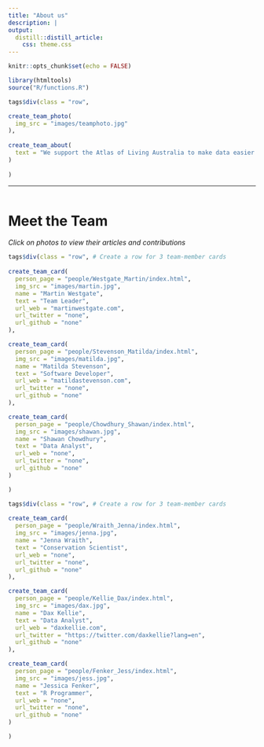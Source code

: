 ```yaml
---
title: "About us"
description: |
output: 
  distill::distill_article:
    css: theme.css
---
```



```r
knitr::opts_chunk$set(echo = FALSE)
```

```r
library(htmltools)
source("R/functions.R")
```

```r
tags$div(class = "row",

create_team_photo(
  img_src = "images/teamphoto.jpg"
),
         
create_team_about(
  text = "We support the Atlas of Living Australia to make data easier to use by researchers, scientists and the general public."
)
         
)
```

***

<div id = "team-photo-grid", style = "height:1px"></div>

# Meet the Team

*Click on photos to view their articles and contributions*
```r
tags$div(class = "row", # Create a row for 3 team-member cards
         
create_team_card(
  person_page = "people/Westgate_Martin/index.html",
  img_src = "images/martin.jpg",
  name = "Martin Westgate",
  text = "Team Leader",
  url_web = "martinwestgate.com",
  url_twitter = "none",
  url_github = "none"
),

create_team_card(
  person_page = "people/Stevenson_Matilda/index.html",
  img_src = "images/matilda.jpg",
  name = "Matilda Stevenson",
  text = "Software Developer",
  url_web = "matildastevenson.com",
  url_twitter = "none",
  url_github = "none"
),

create_team_card(
  person_page = "people/Chowdhury_Shawan/index.html",
  img_src = "images/shawan.jpg",
  name = "Shawan Chowdhury",
  text = "Data Analyst",
  url_web = "none",
  url_twitter = "none",
  url_github = "none"
)

)

tags$div(class = "row", # Create a row for 3 team-member cards
         
create_team_card(
  person_page = "people/Wraith_Jenna/index.html",
  img_src = "images/jenna.jpg",
  name = "Jenna Wraith",
  text = "Conservation Scientist",
  url_web = "none",
  url_twitter = "none",
  url_github = "none"
),

create_team_card(
  person_page = "people/Kellie_Dax/index.html",
  img_src = "images/dax.jpg",
  name = "Dax Kellie",
  text = "Data Analyst",
  url_web = "daxkellie.com",
  url_twitter = "https://twitter.com/daxkellie?lang=en",
  url_github = "none"
),

create_team_card(
  person_page = "people/Fenker_Jess/index.html",
  img_src = "images/jess.jpg",
  name = "Jessica Fenker",
  text = "R Programmer",
  url_web = "none",
  url_twitter = "none",
  url_github = "none"
)

)
```